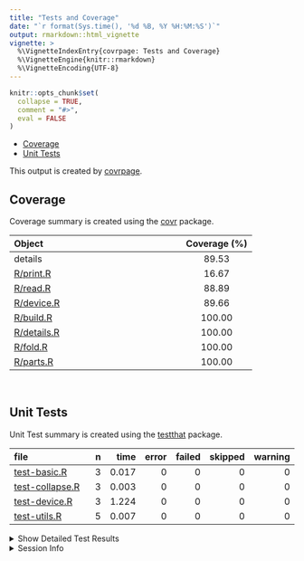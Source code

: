 ```yaml
---
title: "Tests and Coverage"
date: "`r format(Sys.time(), '%d %B, %Y %H:%M:%S')`"
output: rmarkdown::html_vignette
vignette: >
  %\VignetteIndexEntry{covrpage: Tests and Coverage}
  %\VignetteEngine{knitr::rmarkdown}
  %\VignetteEncoding{UTF-8}
---
```

  
```r
knitr::opts_chunk$set(
  collapse = TRUE,
  comment = "#>",
  eval = FALSE
)
```

<!--- Placeholder for tests/README.md Do Not Edit--->
  - [Coverage](#coverage)
  - [Unit Tests](#unit-tests)

This output is created by
[covrpage](https://github.com/metrumresearchgroup/covrpage).

## Coverage

Coverage summary is created using the
[covr](https://github.com/r-lib/covr) package.

| Object                        | Coverage (%) |
| :---------------------------- | :----------: |
| details                       |    89.53     |
| [R/print.R](https://github.com/yonicd/details/tree/master/R/print.R)     |    16.67     |
| [R/read.R](https://github.com/yonicd/details/tree/master/R/read.R)       |    88.89     |
| [R/device.R](https://github.com/yonicd/details/tree/master/R/device.R)   |    89.66     |
| [R/build.R](https://github.com/yonicd/details/tree/master/R/build.R)     |    100.00    |
| [R/details.R](https://github.com/yonicd/details/tree/master/R/details.R) |    100.00    |
| [R/fold.R](https://github.com/yonicd/details/tree/master/R/fold.R)       |    100.00    |
| [R/parts.R](https://github.com/yonicd/details/tree/master/R/parts.R)     |    100.00    |

<br>

## Unit Tests

Unit Test summary is created using the
[testthat](https://github.com/r-lib/testthat)
package.

| file                                        | n |  time | error | failed | skipped | warning |
| :------------------------------------------ | -: | ----: | ----: | -----: | ------: | ------: |
| [test-basic.R](https://github.com/yonicd/details/tree/master/tests/testthat/test-basic.R)       | 3 | 0.017 |     0 |      0 |       0 |       0 |
| [test-collapse.R](https://github.com/yonicd/details/tree/master/tests/testthat/test-collapse.R) | 3 | 0.003 |     0 |      0 |       0 |       0 |
| [test-device.R](https://github.com/yonicd/details/tree/master/tests/testthat/test-device.R)     | 3 | 1.224 |     0 |      0 |       0 |       0 |
| [test-utils.R](https://github.com/yonicd/details/tree/master/tests/testthat/test-utils.R)       | 5 | 0.007 |     0 |      0 |       0 |       0 |

<details closed>

<summary> Show Detailed Test Results
</summary>

| file                                                | context   | test                            | status | n |  time |
| :-------------------------------------------------- | :-------- | :------------------------------ | :----- | -: | ----: |
| [test-basic.R](https://github.com/yonicd/details/tree/master/tests/testthat/test-basic.R#L6_L9)         | basic     | basic: empty                    | PASS   | 1 | 0.002 |
| [test-basic.R](https://github.com/yonicd/details/tree/master/tests/testthat/test-basic.R#L13_L16)       | basic     | basic: object                   | PASS   | 1 | 0.012 |
| [test-basic.R](https://github.com/yonicd/details/tree/master/tests/testthat/test-basic.R#L20_L23)       | basic     | basic: file                     | PASS   | 1 | 0.003 |
| [test-collapse.R](https://github.com/yonicd/details/tree/master/tests/testthat/test-collapse.R#L6_L9)   | fold      | fold methods: close             | PASS   | 1 | 0.001 |
| [test-collapse.R](https://github.com/yonicd/details/tree/master/tests/testthat/test-collapse.R#L13_L16) | fold      | fold methods: open default      | PASS   | 1 | 0.001 |
| [test-collapse.R](https://github.com/yonicd/details/tree/master/tests/testthat/test-collapse.R#L20_L23) | fold      | fold methods: open with summary | PASS   | 1 | 0.001 |
| [test-device.R](https://github.com/yonicd/details/tree/master/tests/testthat/test-device.R#L16)         | device    | using device: device flag       | PASS   | 1 | 0.002 |
| [test-device.R](https://github.com/yonicd/details/tree/master/tests/testthat/test-device.R#L20)         | device    | using device: device png        | PASS   | 1 | 0.001 |
| [test-device.R](https://github.com/yonicd/details/tree/master/tests/testthat/test-device.R#L24)         | device    | using device: device upload     | PASS   | 1 | 1.221 |
| [test-utils.R](https://github.com/yonicd/details/tree/master/tests/testthat/test-utils.R#L6_L9)         | utilities | utilities: tooltip default      | PASS   | 1 | 0.002 |
| [test-utils.R](https://github.com/yonicd/details/tree/master/tests/testthat/test-utils.R#L13_L16)       | utilities | utilities: tooltip with text    | PASS   | 1 | 0.002 |
| [test-utils.R](https://github.com/yonicd/details/tree/master/tests/testthat/test-utils.R#L21_L24)       | utilities | utilities: summary default      | PASS   | 1 | 0.001 |
| [test-utils.R](https://github.com/yonicd/details/tree/master/tests/testthat/test-utils.R#L28_L31)       | utilities | utilities: state open           | PASS   | 1 | 0.001 |
| [test-utils.R](https://github.com/yonicd/details/tree/master/tests/testthat/test-utils.R#L35_L38)       | utilities | utilities: state closed         | PASS   | 1 | 0.001 |

</details>

<details>

<summary> Session Info </summary>

| Field    | Value                               |
| :------- | :---------------------------------- |
| Version  | R version 3.6.1 (2019-07-05)        |
| Platform | x86\_64-apple-darwin15.6.0 (64-bit) |
| Running  | macOS Mojave 10.14.5                |
| Language | en\_US                              |
| Timezone | America/New\_York                   |

| Package  | Version |
| :------- | :------ |
| testthat | 2.1.1   |
| covr     | 3.2.1   |
| covrpage | 0.0.70  |

</details>

<!--- Final Status : pass --->
